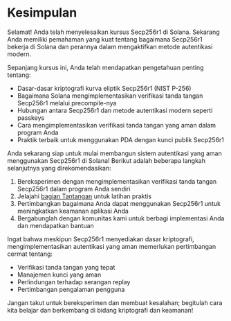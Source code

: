 
# Kesimpulan

Selamat! Anda telah menyelesaikan kursus Secp256r1 di Solana. Sekarang Anda memiliki pemahaman yang kuat tentang bagaimana Secp256r1 bekerja di Solana dan perannya dalam mengaktifkan metode autentikasi modern.

<ArticleSection name="Apa yang telah Anda pelajari" id="what-you-learned" level="h2" />

Sepanjang kursus ini, Anda telah mendapatkan pengetahuan penting tentang:
- Dasar-dasar kriptografi kurva eliptik Secp256r1 (NIST P-256)
- Bagaimana Solana mengimplementasikan verifikasi tanda tangan Secp256r1 melalui precompile-nya
- Hubungan antara Secp256r1 dan metode autentikasi modern seperti passkeys
- Cara mengimplementasikan verifikasi tanda tangan yang aman dalam program Anda
- Praktik terbaik untuk menggunakan PDA dengan kunci publik Secp256r1

<ArticleSection name="Langkah Selanjutnya" id="next-steps" level="h2" />

Anda sekarang siap untuk mulai membangun sistem autentikasi yang aman menggunakan Secp256r1 di Solana! Berikut adalah beberapa langkah selanjutnya yang direkomendasikan:

1. Bereksperimen dengan mengimplementasikan verifikasi tanda tangan Secp256r1 dalam program Anda sendiri
2. Jelajahi [bagian Tantangan](/id/challenges) untuk latihan praktis
3. Pertimbangkan bagaimana Anda dapat menggunakan Secp256r1 untuk meningkatkan keamanan aplikasi Anda
4. Bergabunglah dengan komunitas kami untuk berbagi implementasi Anda dan mendapatkan bantuan

Ingat bahwa meskipun Secp256r1 menyediakan dasar kriptografi, mengimplementasikan autentikasi yang aman memerlukan pertimbangan cermat tentang:
- Verifikasi tanda tangan yang tepat
- Manajemen kunci yang aman
- Perlindungan terhadap serangan replay
- Pertimbangan pengalaman pengguna

Jangan takut untuk bereksperimen dan membuat kesalahan; begitulah cara kita belajar dan berkembang di bidang kriptografi dan keamanan!
